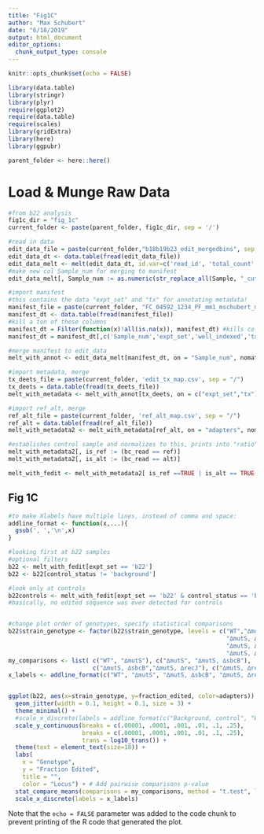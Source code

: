 ```yaml
---
title: "Fig1C"
author: "Max Schubert"
date: "6/18/2019"
output: html_document
editor_options: 
  chunk_output_type: console
---
```


```r
knitr::opts_chunk$set(echo = FALSE)

library(data.table)
library(stringr)
library(plyr)
require(ggplot2)
require(data.table)
require(scales)
library(gridExtra)
library(here)
library(ggpubr)

parent_folder <- here::here()
```


# Load & Munge Raw Data
```r
#from b22 analysis
fig1c_dir = "fig_1c"
current_folder <- paste(parent_folder, fig1c_dir, sep = '/')

#read in data
edit_data_file = paste(current_folder,"b18b19b23_edit_mergedbins", sep = "/")
edit_data_dt <- data.table(fread(edit_data_file))
edit_data_melt <- melt(edit_data_dt, id.var=c('read_id', 'total_count', 'bc_read'), value.name='Count', variable.name='Sample')
#make new col Sample_num for merging to manifest
edit_data_melt[, Sample_num := as.numeric(str_replace_all(Sample, "_cutcount", ""))]

#import manifest
#this contains the data "expt_set" and "tx" for annotating metadata!
manifest_file = paste(current_folder, "FC_04592_1234_PF_mm1_mschubert_manifest_edited.csv", sep = "/")
manifest_dt <- data.table(fread(manifest_file)) 
#kill a ton of these columns
manifest_dt = Filter(function(x)!all(is.na(x)), manifest_dt) #kills columns with all NA
manifest_dt = manifest_dt[,c('Sample_num','expt_set','well_indexed','tx','editing_timepoint', 'control_status')] #keeps only specified columns

#merge manifest to edit_data
melt_with_annot <- edit_data_melt[manifest_dt, on = "Sample_num", nomatch = 0]

#import metadata, merge 
tx_deets_file = paste(current_folder, 'edit_tx_map.csv', sep = "/")
tx_deets = data.table(fread(tx_deets_file)) 
melt_with_metadata <- melt_with_annot[tx_deets, on = c("expt_set","tx"), nomatch = 0]

#import ref_alt, merge
ref_alt_file = paste(current_folder, 'ref_alt_map.csv', sep = "/")
ref_alt = data.table(fread(ref_alt_file)) 
melt_with_metadata2 <- melt_with_metadata[ref_alt, on = "adapters", nomatch = 0]

```

```r
#establishes control sample and normalizes to this, prints into "ratio", kill singletons
melt_with_metadata2[, is_ref := (bc_read == ref)]
melt_with_metadata2[, is_alt := (bc_read == alt)]

melt_with_fedit <- melt_with_metadata2[ is_ref ==TRUE | is_alt == TRUE , fraction_edited := 1- (Count/sum(Count)) , by='Sample_num'][is_ref == TRUE]

```

## Fig 1C

```r
#to make Xlabels have multiple lines, instead of comma and space:
addline_format <- function(x,...){
  gsub(', ','\n',x)
}

#looking first at b22 samples
#optional filters
b22 <- melt_with_fedit[expt_set == 'b22']
b22 <- b22[control_status != 'background']

#look only at controls
b22controls <- melt_with_fedit[expt_set == 'b22' & control_status == 'background']
#basically, no edited sequence was ever detected for controls


#change plot order of genotypes, specify statistical comparisons
b22$strain_genotype <- factor(b22$strain_genotype, levels = c("WT","∆mutS",
                                                              "∆mutS, ∆sbcB",
                                                              "∆mutS, ∆recJ",
                                                              "∆mutS, ∆recJ, ∆sbcB"))
my_comparisons <- list( c("WT", "∆mutS"), c("∆mutS", "∆mutS, ∆sbcB"),
                        c("∆mutS, ∆sbcB","∆mutS, ∆recJ"), c("∆mutS, ∆recJ", "∆mutS, ∆recJ, ∆sbcB") )
x_labels <- addline_format(c("WT", "∆mutS", "∆mutS, ∆sbcB", "∆mutS, ∆recJ", "∆mutS, ∆recJ, ∆sbcB"))


ggplot(b22, aes(x=strain_genotype, y=fraction_edited, color=adapters)) + 
  geom_jitter(width = 0.1, height = 0.1, size = 3) +
  theme_minimal() +
  #scale_x_discrete(labels = addline_format(c("Background, control", "WT", "∆mutS", "∆mutS, ∆sbcB", "∆mutS, ∆recJ", "∆mutS, ∆recJ, ∆sbcB"))) +#limit=c(0.0005, 8),) +
  scale_y_continuous(breaks = c(.00001, .0001, .001, .01, .1, .25),
                     breaks = c(.00001, .0001, .001, .01, .1, .25), 
                     trans = log10_trans()) +
  theme(text = element_text(size=18)) +
  labs(
    x = "Genotype",
    y = "Fraction Edited",
    title = "",
    color = "Locus") + # Add pairwise comparisons p-value
  stat_compare_means(comparisons = my_comparisons, method = "t.test", label = "p.signif") +
  scale_x_discrete(labels = x_labels)

```

Note that the `echo = FALSE` parameter was added to the code chunk to prevent printing of the R code that generated the plot.
